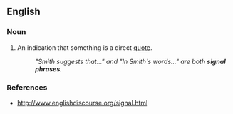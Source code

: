 ==English==

===Noun===
{{en-noun|sg=[[signal]] [[phrase]]}}

# An indication that something is a direct [[quote]].
#:''"Smith suggests that..." and "In Smith's words..." are both '''signal phrases'''.''

===References===
*http://www.englishdiscourse.org/signal.html